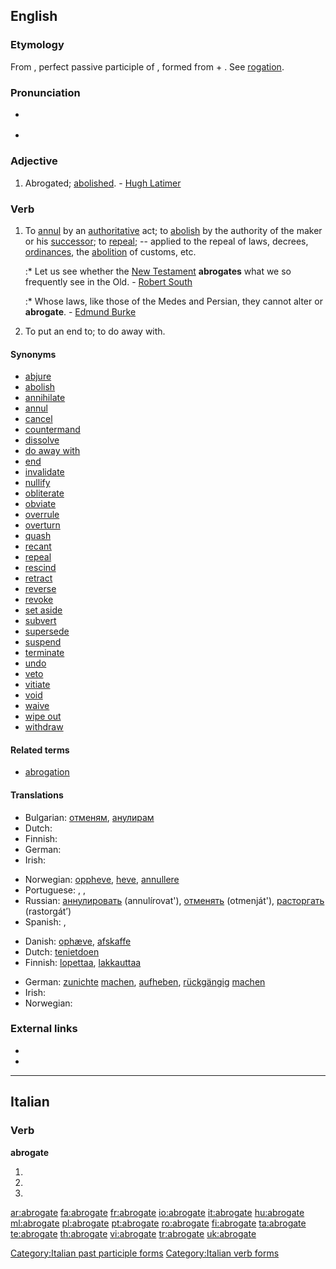 {{was wotd|2009|September|22}}
==English==

===Etymology===
From {{etyl|la|en}} {{term|abrogatus|abrogātus|lang=la}}, perfect passive participle of {{term|abrogo|abrogō|lang=la}}, formed from {{term|ab|lang=la}} + {{term|rogo|rogō|ask, inquire, propose a law|lang=la}}. See [[rogation]].

===Pronunciation===
* {{a|UK}} {{IPA|/ˈæbrəʊgeɪt/|/ˈæbrəgeɪt/}}
* {{a|US}} {{IPA|/ˈæbrəgeɪt/}}

===Adjective===
{{en-adj|-}}

# {{obsolete}} Abrogated; [[abolished]]. - [[w:Hugh Latimer|Hugh Latimer]]

===Verb===
{{en-verb|abrogat|ing}}

# {{transitive}} To [[annul]] by an [[authoritative]] act; to [[abolish]] by the authority of the maker or his [[successor]]; to [[repeal]]; -- applied to the repeal of laws, decrees, [[ordinances]], the [[abolition]] of customs, etc.
#:* Let us see whether the [[New Testament]] '''abrogates''' what we so frequently see in the Old. - [[w:Robert South|Robert South]]
#:* Whose laws, like those of the Medes and Persian, they cannot alter or '''abrogate'''. - [[w:Edmund Burke|Edmund Burke]]
# {{transitive}} To put an end to; to do away with.

====Synonyms====
* [[abjure]]
* [[abolish]]
* [[annihilate]]
* [[annul]]
* [[cancel]]
* [[countermand]]
* [[dissolve]]
* [[do away with]]
* [[end]]
* [[invalidate]]
* [[nullify]]
* [[obliterate]]
* [[obviate]]
* [[overrule]]
* [[overturn]]
* [[quash]]
* [[recant]]
* [[repeal]]
* [[rescind]]
* [[retract]]
* [[reverse]]
* [[revoke]]
* [[set aside]]
* [[subvert]]
* [[supersede]]
* [[suspend]]
* [[terminate]] 
* [[undo]]
* [[veto]]
* [[vitiate]]
* [[void]]
* [[waive]]
* [[wipe out]]
* [[withdraw]]

====Related terms====
* [[abrogation]]

====Translations====
{{trans-top|to annul by an authoritative act}}
* Bulgarian: [[отменям]], [[анулирам]]
* Dutch: {{t+|nl|afschaffen}}
* Finnish: {{t+|fi|kumota}}
* German: {{t+|de|abschaffen}}
* Irish: {{t|ga|aisghair|xs=Irish}}
{{trans-mid}}
* Norwegian: [[oppheve]], [[heve]], [[annullere]]
* Portuguese: {{t+|pt|ab-rogar}}, {{t+|pt|anular}}, {{t+|pt|revogar}}
* Russian: [[аннулировать]] (annulírovat'), [[отменять]] (otmenját'), [[расторгать]] (rastorgát’)
* Spanish: {{t+|es|abrogar}}, {{t-|es|derogar}}
{{trans-bottom}}

{{trans-top|to put an end to}}
* Danish: [[ophæve]], [[afskaffe]]
* Dutch: [[tenietdoen]]
* Finnish: [[lopettaa]], [[lakkauttaa]]
{{trans-mid}}
* German: [[zunichte]] [[machen]], [[aufheben]], [[rückgängig]] [[machen]]
* Irish: {{t|ga|cuir deireadh le|xs=Irish}}
* Norwegian: {{t+|no|avslutte}}
{{trans-bottom}}

===External links===
*{{R:OneLook}}
*{{R:Webster 1913}}

----

==Italian==

===Verb===
'''abrogate'''

# {{form of|[[second-person|Second-person]] [[plural]] [[present tense]]|[[abrogare#Italian|abrogare]]|lang=Italian}}
# {{form of|Second-person plural [[imperative]]|abrogare#Italian|abrogare|lang=Italian}}
# {{form of|[[feminine|Feminine]] plural|[[abrogato]]}}

[[Category:Italian past participle forms]]
[[Category:Italian verb forms]]

[[ar:abrogate]]
[[fa:abrogate]]
[[fr:abrogate]]
[[io:abrogate]]
[[it:abrogate]]
[[hu:abrogate]]
[[ml:abrogate]]
[[pl:abrogate]]
[[pt:abrogate]]
[[ro:abrogate]]
[[fi:abrogate]]
[[ta:abrogate]]
[[te:abrogate]]
[[th:abrogate]]
[[vi:abrogate]]
[[tr:abrogate]]
[[uk:abrogate]]